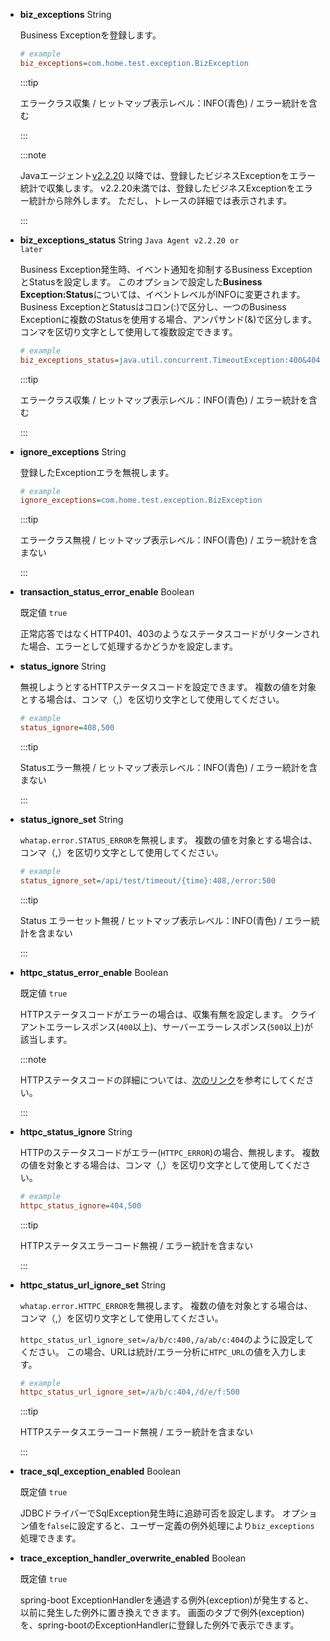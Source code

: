 - **biz_exceptions** <span class='type'>String</span>

  Business Exceptionを登録します。

  ```ini title="whatap.conf"
  # example
  biz_exceptions=com.home.test.exception.BizException
  ```

  :::tip

  エラークラス収集 / ヒットマップ表示レベル：<span class="normal">INFO</span>(青色) / エラー統計を含む

  :::

  :::note

  Javaエージェント[v2.2.20](../release-notes/java/java-2_2_20) 以降では、登録したビジネスExceptionをエラー統計で収集します。 v2.2.20未満では、登録したビジネスExceptionをエラー統計から除外します。 ただし、トレースの詳細では表示されます。

  :::

- **biz_exceptions_status** <span class='type'>String</span> <code class='my'>Java Agent v2.2.20 or later</code>

  Business Exception発生時、イベント通知を抑制するBusiness ExceptionとStatusを設定します。 このオプションで設定した**Business Exception:Status**については、イベントレベルが<span class="normal">INFO</span>に変更されます。 Business ExceptionとStatusはコロン(:)で区分し、一つのBusiness Exceptionに複数のStatusを使用する場合、アンパサンド(&)で区分します。 コンマを区切り文字として使用して複数設定できます。

  ```ini title='whatap.conf'
  # example
  biz_exceptions_status=java.util.concurrent.TimeoutException:400&404&408,java.lang.Exception:200
  ```

  :::tip

  エラークラス収集 / ヒットマップ表示レベル：<span class="normal">INFO</span>(青色) / エラー統計を含む

  :::

- **ignore_exceptions** <span class='type'>String</span>

  登録したExceptionエラを無視します。

  ```ini title="whatap.conf"
  # example
  ignore_exceptions=com.home.test.exception.BizException
  ```

  :::tip

  エラークラス無視 / ヒットマップ表示レベル：<span class="normal">INFO</span>(青色) / エラー統計を含まない

  :::

- **transaction_status_error_enable** <span class='type'>Boolean</span> <ScrollToLink anchor='transaction_status_error_enable' />

  既定値 `true`

  正常応答ではなくHTTP401、403のようなステータスコードがリターンされた場合、エラーとして処理するかどうかを設定します。

- **status_ignore** <span class='type'>String</span>

  無視しようとするHTTPステータスコードを設定できます。 複数の値を対象とする場合は、コンマ（,）を区切り文字として使用してください。

  ```ini title='whatap.conf'
  # example
  status_ignore=408,500
  ```

  :::tip

  Statusエラー無視 / ヒットマップ表示レベル：<span class="normal">INFO</span>(青色) / エラー統計を含まない

  :::

- **status_ignore_set** <span class='type'>String</span>

  `whatap.error.STATUS_ERROR`を無視します。 複数の値を対象とする場合は、コンマ（,）を区切り文字として使用してください。

  ```ini title='whatap.conf'
  # example
  status_ignore_set=/api/test/timeout/{time}:408,/error:500
  ```

  :::tip

  Status エラーセット無視 / ヒットマップ表示レベル：<span class="normal">INFO</span>(青色) / エラー統計を含まない

  :::

- **httpc_status_error_enable** <span class='type'>Boolean</span> <ScrollToLink anchor='httpc_status_error_enable' />

  既定値 `true`

  HTTPステータスコードがエラーの場合は、収集有無を設定します。 クライアントエラーレスポンス(`400`以上)、サーバーエラーレスポンス(`500`以上)が該当します。

  :::note

  HTTPステータスコードの詳細については、[次のリンク](https://developer.mozilla.org/docs/Web/HTTP/Status)を参考にしてください。

  :::

- **httpc_status_ignore** <span class='type'>String</span>

  HTTPのステータスコードがエラー(`HTTPC_ERROR`)の場合、無視します。 複数の値を対象とする場合は、コンマ（,）を区切り文字として使用してください。

  ```ini title='whatap.conf'
  # example
  httpc_status_ignore=404,500
  ```

  :::tip

  HTTPステータスエラーコード無視 / エラー統計を含まない

  :::

- **httpc_status_url_ignore_set** <span class='type'>String</span>

  `whatap.error.HTTPC_ERROR`を無視します。 複数の値を対象とする場合は、コンマ（,）を区切り文字として使用してください。

  `httpc_status_url_ignore_set=/a/b/c:400,/a/ab/c:404`のように設定してください。 この場合、URLは統計/エラー分析に`HTPC_URL`の値を入力します。

  ```ini title='whatap.conf'
  # example
  httpc_status_url_ignore_set=/a/b/c:404,/d/e/f:500
  ```

  :::tip

  HTTPステータスエラーコード無視 / エラー統計を含まない

  :::

- **trace_sql_exception_enabled** <span class='type'>Boolean</span>

  既定値 `true`

  JDBCドライバーでSqlException発生時に追跡可否を設定します。 オプション値を`false`に設定すると、ユーザー定義の例外処理により`biz_exceptions`処理できます。

- **trace_exception_handler_overwrite_enabled** <span class='type'>Boolean</span>

  既定値 `true`

  spring-boot ExceptionHandlerを通過する例外(exception)が発生すると、以前に発生した例外に置き換えできます。 <Cmdname sid="TTL06209" className="uitext" />画面の<Cmdname sid="TTL06125" className="uitext" />タブで例外(exception)を、spring-bootのExceptionHandlerに登録した例外で表示できます。
